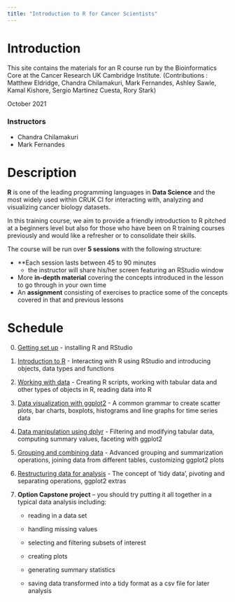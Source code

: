 ```yaml
---
title: "Introduction to R for Cancer Scientists"
---
```


# Introduction

This site contains the materials for an R course run by the Bioinformatics Core
at the Cancer Research UK Cambridge Institute.
(Contributions : Matthew Eldridge, Chandra Chilamakuri, Mark Fernandes, Ashley Sawle, Kamal Kishore, Sergio Martinez Cuesta, Rory Stark)

October 2021

### Instructors

* Chandra Chilamakuri
* Mark Fernandes

# Description

**R** is one of the leading programming languages in **Data Science** and the
most widely used within CRUK CI for interacting with, analyzing and visualizing
cancer biology datasets.

In this training course, we aim to provide a friendly introduction to R pitched
at a beginners level but also for those who have been on R training courses
previously and would like a refresher or to consolidate their skills.

The course will be run over **5 sessions** with the following structure:

* **Each session lasts between 45 to 90 minutes
    * the instructor will share his/her screen featuring an RStudio window 
* More **in-depth material** covering the concepts introduced in the lesson to go through in your own time
* An **assignment** consisting of exercises to practice some of the concepts covered in that and previous lessons


# Schedule

0. [Getting set up](week0.html)  - installing R and RStudio

1. [Introduction to R](week1.html) - Interacting with R using RStudio and introducing objects, data types and functions

2. [Working with data](week2.html)  - Creating R scripts, working with tabular data and other types of objects in R, reading data into R

3. [Data visualization with ggplot2](week3.html)  - A common grammar to create scatter plots, bar charts, boxplots, histograms and line graphs for time series data

4. [Data manipulation using dplyr](week4.html)  - Filtering and modifying tabular data, computing summary values, faceting with ggplot2

5. [Grouping and combining data](week5.html) - Advanced grouping and summarization operations, joining data from different tables, customizing ggplot2 plots

6. [Restructuring data for analysis](week6.html)  - The concept of 'tidy data', pivoting and separating operations, ggplot2 extras

7. **Option Capstone project** – you should try putting it all together in a typical data analysis including:

    * reading in a data set

    * handling missing values

    * selecting and filtering subsets of interest

    * creating plots

    * generating summary statistics

    * saving data transformed into a tidy format as a csv file for later analysis
